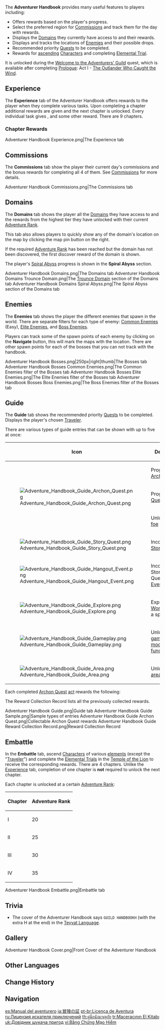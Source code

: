 {{Stub|Add Guide and Embattle details}}
{{Terminology Infobox
|image  = Icon Adventurer Handbook.png
|type   = Game Systems
|group  = Progression
|group2 = Menus
}}
The '''Adventurer Handbook''' provides many useful features to players including:
* Offers rewards based on the player's progress.
* Select the preferred region for [[Commissions]] and track them for the day with rewards.
* Displays the [[Domains]] they currently have access to and their rewards.
* Displays and tracks the locations of [[Enemies]] and their possible drops.
* Recommended priority [[Quests]] to be completed.
* Rewards for [[Character Ascensions|ascending]] [[Characters]] and completing [[Elemental Trial]].
It is unlocked during the [[Welcome to the Adventurers' Guild]] quest, which is available after completing [[Prologue]]: Act I - [[The Outlander Who Caught the Wind]].

==Experience==
{{See also|Adventure Rank|Exploration|Characters|Weapons|Artifacts}}
The '''Experience''' tab of the Adventurer Handbook offers rewards to the player when they complete various tasks. Upon completing a chapter additional rewards are given and the next chapter is unlocked. Every individual task gives {{Item|Adventure EXP|20|x=100}},  and some other reward. There are 9 chapters.

===Chapter Rewards===
{{Main|Adventurer Handbook/Chapter Rewards}}
<gallery>
Adventurer Handbook Experience.png|The Experience tab
</gallery>

==Commissions==
{{Main|Commissions}}
The '''Commissions''' tab show the player their current day's commissions and the bonus rewards for completing all 4 of them. See [[Commissions]] for more details.

<gallery>
Adventurer Handbook Commissions.png|The Commissions tab
</gallery>

==Domains==
{{Main|Domains}}
The '''Domains''' tab shows the player all the [[Domains]] they have access to and the rewards from the highest tier they have unlocked with their current [[Adventure Rank]].

This tab also allows players to quickly show any of the domain's location on the map by clicking the map pin button on the right.

If the required [[Adventure Rank]] has been reached but the domain has not been discovered, the first discover reward of the domain is shown.

The player's [[Spiral Abyss]] progress is shown in the '''Spiral Abyss''' section.

<gallery>
Adventurer Handbook Domains.png|The Domains tab
Adventurer Handbook Domains Trounce Domain.png|The [[Trounce Domain]] section of the Domains tab
Adventurer Handbook Domains Spiral Abyss.png|The Spiral Abyss section of the Domains tab
</gallery>

==Enemies==
{{Main|Enemies}}
The '''Enemies''' tab shows the player the different enemies that spawn in the world. There are separate filters for each type of enemy: [[Common Enemies]] (Easy), [[Elite Enemies]], and [[Bosses|Boss Enemies]].

Players can track some of the spawn points of each enemy by clicking on the '''Navigate''' button, this will mark the maps with the location. There are other spawn points for each of the bosses that you can not track with the handbook.

<gallery>
Adventurer Handbook Bosses.png|250px|right|thumb|The Bosses tab
Adventurer Handbook Bosses Common Enemies.png|The Common Enemies filter of the Bosses tab
Adventurer Handbook Bosses Elite Enemies.png|The Elite Enemies filter of the Bosses tab
Adventurer Handbook Bosses Boss Enemies.png|The Boss Enemies filter of the Bosses tab
</gallery>

==Guide==
{{Main|Quests}}
{{Description|Completing certain quests first may exert a positive influence on your adventures and exploration...|Tour Guide}}
The '''Guide''' tab shows the recommended priority [[Quests]] to be completed. Displays the player's chosen [[Traveler]].

There are various types of guide entries that can be shown with up to five at once:
{| class="article-table"
!Icon
!Description
|-
|rowspan=3|[[File:Adventure Handbook Guide Archon Quest.png]]
|Progress [[Archon Quest]]
|-
|Progress Key [[Quest]]
|-
|Unlock new [[Weekly Boss|foe]]
|-
|[[File:Adventure Handbook Guide Story Quest.png]]
|Incomplete [[Story Quest]]
|-
|[[File:Adventure Handbook Guide Hangout Event.png]]
|Incomplete Story Quest/[[Hangout Event]]
|-
|[[File:Adventure Handbook Guide Explore.png]]
|Explore a [[World Quest]] in a specific area
|-
|[[File:Adventure Handbook Guide Gameplay.png]]
|Unlock new [[Game System|gameplay mode or function]]
|-
|[[File:Adventure Handbook Guide Area.png]]
|Unlock new [[area]]
|}

Each completed [[Archon Quest]] [[:Category:Archon Quest Acts|act]] rewards the following:
{{Card|Intertwined Fate|1|show_caption=1}}{{Card|Hero's Wit|3|show_caption=1}}{{Card|Sanctifying Essence|3|show_caption=1}}{{Card|Mystic Enhancement Ore|6|show_caption=1}}

The Reward Collection Record lists all the previously collected rewards. 

<gallery>
Adventurer Handbook Guide.png|Guide tab
Adventurer Handbook Guide Sample.png|Sample types of entries
Adventurer Handbook Guide Archon Quest.png|Collectable Archon Quest rewards
Adventurer Handbook Guide Reward Collection Record.png|Reward Collection Record
</gallery>

==Embattle==
{{Main|Adventurer Handbook/Embattle Rewards}}
{{Description|Incorporating characters of different Elemental Types into the party enables you to more effectively deal with your opponents. To this end, it is necessary to level up your party members and improve their overall combat strength, preparing them for any upcoming battles on this adventure...|Party Lineup}}
In the '''Embattle''' tab, ascend [[Characters]] of various [[elements]] (except the "[[Traveler]]") and complete the [[Elemental Trial]]s in the [[Temple of the Lion]] to receive the corresponding rewards. There are 4 chapters. Unlike the [[#Experience|Experience]] tab, completion of one chapter is '''not''' required to unlock the next chapter.

Each chapter is unlocked at a certain [[Adventure Rank]]:
{| class="article-table" style="text-align: center"
! Chapter !! Adventure Rank
|-
| I || 20
|-
| II || 25
|-
| III || 30
|-
| IV || 35
|}

<gallery>
Adventurer Handbook Embattle.png|Embattle tab
</gallery>

==Trivia==
*The cover of the Adventurer Handbook says <code>GUILD HANDBOOKH</code> (with the extra H at the end) in the [[Teyvat Language]].

==Gallery==
<gallery>
Adventurer Handbook Cover.png|Front Cover of the Adventurer Handbook
</gallery>

==Other Languages==
{{Other Languages
|en      = Adventurer Handbook
|zhs     = 冒险之证
|zhs_rm  = Màoxiǎn zhī Zhèng
|zht     = 冒險之證
|zht_rm  = Màoxiǎn zhī Zhèng
|zh_tl   = Adventuring Record
|ja      = 冒険の証
|ja_rm   = Bouken no Akashi{{Assumed}}
|ja_tl   = Adventure License
|ko      = 모험 핸드북
|ko_tl   = Adventure Handbook
|es      = Manual del aventurero
|es_tl   = Adventurer's Manual
|fr      = Guide de l'aventurier
|fr_tl   = Adventurer's Guide
|ru      = Лицензия искателя приключений
|ru_tl   = Adventurer's Licence
|th      = คู่มือนักผจญภัย
|th_rm   = 
|th_tl   = 
|vi      = Bằng Chứng Mạo Hiểm
|vi_tl   = 
|de      = Abenteurerlizenz
|de_tl   = Adventurer's Licence
|id      = Panduan Petualang
|id_tl   = Adventurer's Guide
|pt      = Licença de Aventura
|pt_tl   = 
|tr      = Maceracının El Kitabı
|tr_tl   = Adventurer's Handbook
|it      = Manuale dell'avventuriere
|it_tl   = 
}}

==Change History==
{{Change History|1.0}}

==Navigation==
{{Game Systems Navbox|state=collapsed}}
{{Genshin Navbox}}

[[es:Manual del aventurero]]
[[ja:冒険の証]]
[[pt-br:Licença de Aventura]]
[[ru:Лицензия искателя приключений]]
[[th:คู่มือนักผจญภัย]]
[[tr:Maceracının El Kitabı]]
[[uk:Довідник шукача пригод]]
[[vi:Bằng Chứng Mạo Hiểm]]